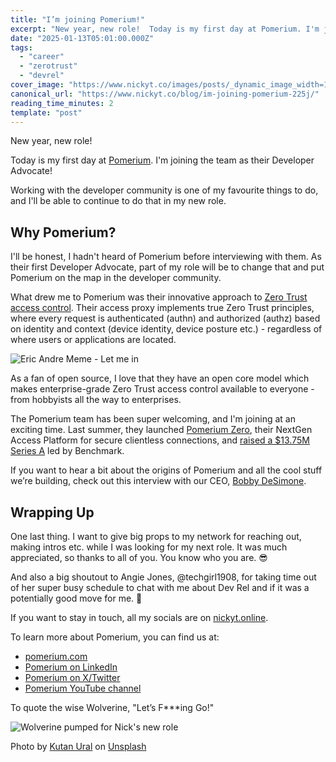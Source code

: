 ```yaml
---
title: "I’m joining Pomerium!"
excerpt: "New year, new role!  Today is my first day at Pomerium. I'm joining the team as their Developer..."
date: "2025-01-13T05:01:00.000Z"
tags:
  - "career"
  - "zerotrust"
  - "devrel"
cover_image: "https://www.nickyt.co/images/posts/_dynamic_image_width=1000,height=420,fit=cover,gravity=auto,format=auto_https%3A%2F%2Fdev-to-uploads.s3.amazonaws.com%2Fuploads%2Farticles%2Ft06a4y9aqo40lv0bpl0z.png"
canonical_url: "https://www.nickyt.co/blog/im-joining-pomerium-225j/"
reading_time_minutes: 2
template: "post"
---
```



New year, new role!

Today is my first day at [Pomerium](https://pomerium.com). I'm joining the team as their Developer Advocate!

Working with the developer community is one of my favourite things to do, and I'll be able to continue to do that in my new role.

## Why Pomerium?

I'll be honest, I hadn't heard of Pomerium before interviewing with them. As their first Developer Advocate, part of my role will be to change that and put Pomerium on the map in the developer community.

What drew me to Pomerium was their innovative approach to [Zero Trust access control](https://www.pomerium.com/zero-trust). Their access proxy implements true Zero Trust principles, where every request is authenticated (authn) and authorized (authz) based on identity and context (device identity, device posture etc.) - regardless of where users or applications are located.

![Eric Andre Meme - Let me in](https://i.giphy.com/media/v1.Y2lkPTc5MGI3NjExcmd3czE1eTE5aHg1Mjl3Y2Q0ZzR4MnQ1NHRocjFkeWd4dTU1Y2ppdSZlcD12MV9pbnRlcm5hbF9naWZfYnlfaWQmY3Q9Zw/yx400dIdkwWdsCgWYp/giphy.gif)

As a fan of open source, I love that they have an open core model which makes enterprise-grade Zero Trust access control available to everyone - from hobbyists all the way to enterprises.

<Embed url="https://github.com/pomerium/pomerium" />

The Pomerium team has been super welcoming, and I'm joining at an exciting time. Last summer, they launched [Pomerium Zero](https://www.pomerium.com/blog/introducing-pomerium-zero), their NextGen Access Platform for secure clientless connections, and [raised a $13.75M Series A](https://www.businesswire.com/news/home/20240620782474/en/Pomerium-Announces-13.75M-Series-A-led-by-Benchmark-and-Launches-Pomerium-Zero) led by Benchmark.

If you want to hear a bit about the origins of Pomerium and all the cool stuff we’re building, check out this interview with our CEO, [Bobby DeSimone](https://www.linkedin.com/in/bobby-desimone/).

<Embed url="https://open.spotify.com/episode/6owA3AMN50GhbOIQwernwG?si=gKLOpTdXREKBBPHwa_n2bg&t=1060&context=spotify%3Aplaylist%3A37i9dQZF1FgnTBfUlzkeKt" />

## Wrapping Up

One last thing. I want to give big props to my network for reaching out, making intros etc. while I was looking for my next role. It was much appreciated, so thanks to all of you. You know who you are. 😎

And also a big shoutout to Angie Jones, @techgirl1908, for taking time out of her super busy schedule to chat with me about Dev Rel and if it was a potentially good move for me. 💜

If you want to stay in touch, all my socials are on [nickyt.online](https://nickyt.online).

To learn more about Pomerium, you can find us at:

- [pomerium.com](https://pomerium.com)
- [Pomerium on LinkedIn](https://www.linkedin.com/company/pomerium-inc/)
- [Pomerium on X/Twitter](https://x.com/pomerium_io)
- [Pomerium YouTube channel](https://www.youtube.com/@pomerium_io)

To quote the wise Wolverine, "Let’s F\*\*\*ing Go!"

![Wolverine pumped for Nick's new role](https://i.giphy.com/media/v1.Y2lkPTc5MGI3NjExeGxlaTBmcXY0cXlpNWExdGFlNGc2azNrNzEyZTY0bzFnYXVoMjd3bSZlcD12MV9pbnRlcm5hbF9naWZfYnlfaWQmY3Q9Zw/jTZMPc5aE4AKlt5OVW/giphy.gif)

Photo by <a href="https://unsplash.com/@kutanural?utm_content=creditCopyText&utm_medium=referral&utm_source=unsplash">Kutan Ural</a> on <a href="https://unsplash.com/photos/royal-guard-guarding-the-buckingham-palace-MZPwImQUDM0?utm_content=creditCopyText&utm_medium=referral&utm_source=unsplash">Unsplash</a>
